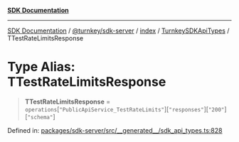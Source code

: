 [**SDK Documentation**](../../../../../../README.mdx)

***

[SDK Documentation](../../../../../../packages.mdx) / [@turnkey/sdk-server](../../../../README.mdx) / [index](../../../README.mdx) / [TurnkeySDKApiTypes](../README.mdx) / TTestRateLimitsResponse

# Type Alias: TTestRateLimitsResponse

> **TTestRateLimitsResponse** = `operations`\[`"PublicApiService_TestRateLimits"`\]\[`"responses"`\]\[`"200"`\]\[`"schema"`\]

Defined in: [packages/sdk-server/src/\_\_generated\_\_/sdk\_api\_types.ts:828](https://github.com/tkhq/sdk/blob/3a88af7d1d927c6022706911d6af0f92f1440e00/packages/sdk-server/src/__generated__/sdk_api_types.ts#L828)
